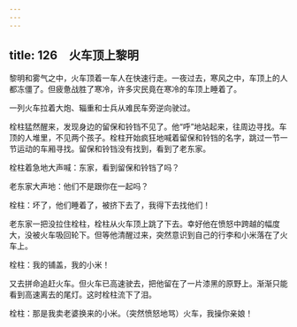 ```yaml
---
---
---
```

title: 126　火车顶上黎明
---




黎明和雾气之中，火车顶着一车人在快速行走。一夜过去，寒风之中，车顶上的人都冻僵了。但疲惫战胜了寒冷，许多灾民竟在寒冷的车顶上睡着了。

一列火车拉着大炮、辎重和士兵从难民车旁逆向驶过。

栓柱猛然醒来，发现身边的留保和铃铛不见了。他“呼”地站起来，往周边寻找。车顶的人堆里，不见两个孩子。栓柱开始疯狂地喊着留保和铃铛的名字，跳过一节一节运动的车厢寻找。留保和铃铛没有找到，看到了老东家。

栓柱着急地大声喊：东家，看到留保和铃铛了吗？

老东家大声地：他们不是跟你在一起吗？

栓柱：坏了，他们睡着了，被挤下去了，我得下去找他们！

老东家一把没拉住栓柱，栓柱从火车顶上跳了下去。幸好他在愤怒中跨越的幅度大，没被火车吸回轮下。但等他清醒过来，突然意识到自己的行李和小米落在了火车上。

栓柱：我的铺盖，我的小米！

又去拼命追赶火车。但火车已高速驶去，把他留在了一片漆黑的原野上。渐渐只能看到高速离去的尾灯。这时栓柱流下了泪。

栓柱：那是我卖老婆换来的小米。（突然愤怒地骂）火车，我操你亲娘！